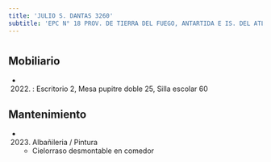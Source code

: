 ```yaml
---
title: 'JULIO S. DANTAS 3260'
subtitle: 'EPC N° 18 PROV. DE TIERRA DEL FUEGO, ANTARTIDA E IS. DEL ATLANT. SUR - JINA(EPCJS 18/17°) ALICIA M. DE JUSTO'
---
```


#


## Mobiliario

*  (2022) : Escritorio 2, Mesa pupitre doble 25, Silla escolar 60 





## Mantenimiento

*  (2023) Albañileria / Pintura 
    + Cielorraso desmontable en comedor



